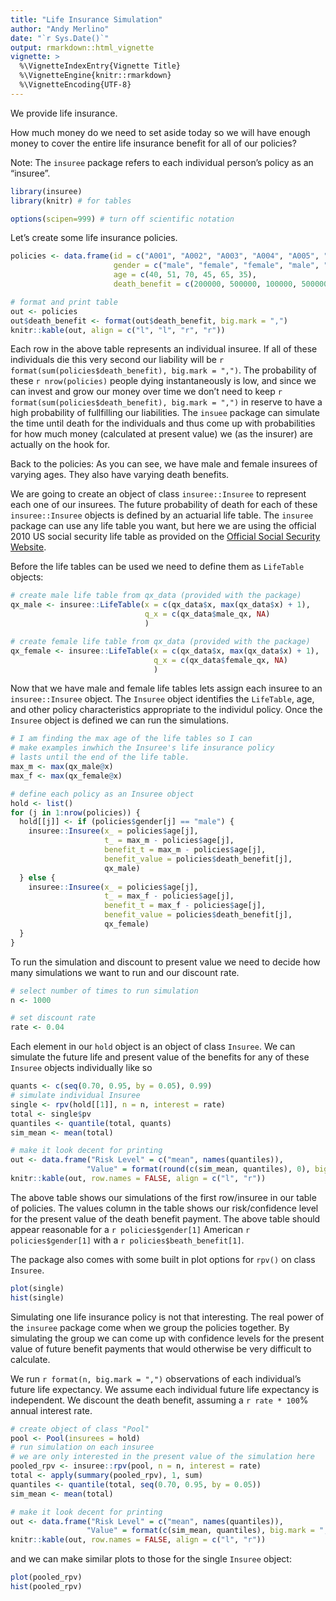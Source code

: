```yaml
---
title: "Life Insurance Simulation"
author: "Andy Merlino"
date: "`r Sys.Date()`"
output: rmarkdown::html_vignette
vignette: >
  %\VignetteIndexEntry{Vignette Title}
  %\VignetteEngine{knitr::rmarkdown}
  %\VignetteEncoding{UTF-8}
---
```


We provide life insurance.  

How much money do we need to set aside today so we will have enough money to cover the entire life insurance benefit for all of our policies?  

Note: The `insuree` package refers to each individual person's policy as an "insuree".

```r
library(insuree)
library(knitr) # for tables

options(scipen=999) # turn off scientific notation
```

Let's create some life insurance policies.

```r
policies <- data.frame(id = c("A001", "A002", "A003", "A004", "A005", "A006"),
                       gender = c("male", "female", "female", "male", "male", "female"),
                       age = c(40, 51, 70, 45, 65, 35),
                       death_benefit = c(200000, 500000, 100000, 500000, 1000000, 2000000))

# format and print table
out <- policies
out$death_benefit <- format(out$death_benefit, big.mark = ",")
knitr::kable(out, align = c("l", "l", "r", "r"))
```

Each row in the above table represents an individual insuree.  If all of these individuals die this very second our liability will be `r format(sum(policies$death_benefit), big.mark = ",")`.  The probability of these `r nrow(policies)` people dying instantaneously is low, and since we can invest and grow our money over time we don't need to keep `r format(sum(policies$death_benefit), big.mark = ",")` in reserve to have a high probability of fullfilling our liabilities.  The `insuee` package can simulate the time until death for the individuals and thus come up with probabilities for how much money (calculated at present value) we (as the insurer) are actually on the hook for.

Back to the policies: As you can see, we have male and female insurees of varying ages.  They also have varying death benefits.

We are going to create an object of class `insuree::Insuree` to represent each one of our insurees.  The future probability of death for each of these `insuree::Insuree` objects is defined by an actuarial life table.  The `insuree` package can use any life table you want, but here we are using the official 2010 US social security life table as provided on the [Official Social Security Website](http://www.ssa.gov/oact/STATS/table4c6.html).

Before the life tables can be used we need to define them as `LifeTable` objects:

```r
# create male life table from qx_data (provided with the package)
qx_male <- insuree::LifeTable(x = c(qx_data$x, max(qx_data$x) + 1), 
                              q_x = c(qx_data$male_qx, NA)
                              )

# create female life table from qx_data (provided with the package)
qx_female <- insuree::LifeTable(x = c(qx_data$x, max(qx_data$x) + 1),
                                q_x = c(qx_data$female_qx, NA)
                                )
```

Now that we have male and female life tables lets assign each insuree to an `insuree::Insuree` object.  The `Insuree` object identifies the `LifeTable`, age, and
other policy characteristics appropriate to the individul policy.  Once the `Insuree` object is defined we can run the simulations.

```r
# I am finding the max age of the life tables so I can 
# make examples inwhich the Insuree's life insurance policy 
# lasts until the end of the life table.
max_m <- max(qx_male@x)
max_f <- max(qx_female@x)

# define each policy as an Insuree object
hold <- list()
for (j in 1:nrow(policies)) {
  hold[[j]] <- if (policies$gender[j] == "male") {
    insuree::Insuree(x_ = policies$age[j], 
                     t_ = max_m - policies$age[j],
                     benefit_t = max_m - policies$age[j],
                     benefit_value = policies$death_benefit[j],
                     qx_male)
  } else {
    insuree::Insuree(x_ = policies$age[j],
                     t_ = max_f - policies$age[j],
                     benefit_t = max_f - policies$age[j], 
                     benefit_value = policies$death_benefit[j],
                     qx_female)
  }
}
```

To run the simulation and discount to present value we need to decide how many simulations we want to run and our discount rate.

```r
# select number of times to run simulation
n <- 1000

# set discount rate
rate <- 0.04
```

Each element in our `hold` object is an object of class `Insuree`.  We can simulate the future life and present value of the benefits for any of these `Insuree` objects individually like so

```r
quants <- c(seq(0.70, 0.95, by = 0.05), 0.99)
# simulate individual Insuree
single <- rpv(hold[[1]], n = n, interest = rate)
total <- single$pv
quantiles <- quantile(total, quants)
sim_mean <- mean(total)

# make it look decent for printing
out <- data.frame("Risk Level" = c("mean", names(quantiles)),
                 "Value" = format(round(c(sim_mean, quantiles), 0), big.mark = ","))
knitr::kable(out, row.names = FALSE, align = c("l", "r"))
```

The above table shows our simulations of the first row/insuree in our table of policies.  The values column in the table shows our risk/confidence level for the present value of the death benefit payment.  The above table should appear reasonable for a `r policies$gender[1]` American `r policies$gender[1]` with a `r policies$beath_benefit[1]`.

The package also comes with some built in plot options for `rpv()` on class `Insuree`.

```r
plot(single)
hist(single)
```

Simulating one life insurance policy is not that interesting.  The real power of the `insuree` package come when we group the policies together.  By simulating the group we can come up with confidence levels for the present value of future benefit payments that would otherwise be very difficult to calculate.

We run `r format(n, big.mark = ",")` observations of each individual's future life expectancy.  We assume each individual future life expectancy is independent.  We discount the death benefit, assuming a `r rate * 100`% annual interest rate.

```r
# create object of class "Pool"
pool <- Pool(insurees = hold)
# run simulation on each insuree
# we are only interested in the present value of the simulation here
pooled_rpv <- insuree::rpv(pool, n = n, interest = rate)
total <- apply(summary(pooled_rpv), 1, sum)
quantiles <- quantile(total, seq(0.70, 0.95, by = 0.05))
sim_mean <- mean(total)

# make it look decent for printing
out <- data.frame("Risk Level" = c("mean", names(quantiles)),
                 "Value" = format(c(sim_mean, quantiles), big.mark = ","))
knitr::kable(out, row.names = FALSE, align = c("l", "r"))
```

and we can make similar plots to those for the single `Insuree` object:

```r
plot(pooled_rpv)
hist(pooled_rpv)
```